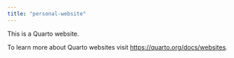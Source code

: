```yaml
---
title: "personal-website"
---
```


This is a Quarto website.

To learn more about Quarto websites visit <https://quarto.org/docs/websites>.
